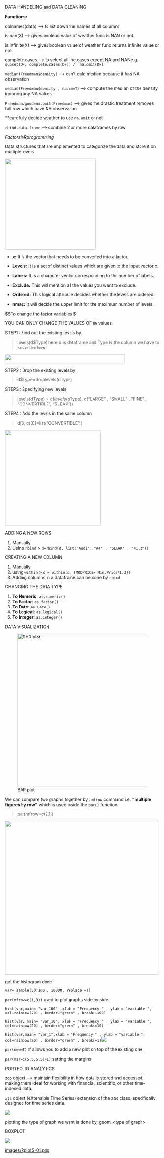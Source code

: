 DATA HANDELING and DATA CLEANING

**Functions:**

colnames(data) –\> to list down the names of all columns

is.nan(X) –\> gives boolean value of weather func is NAN or not.

is.infinite(X) –\> gives boolean value of weather func returns infinite value or not.

complete.cases –\> to select all the cases except NA and NANe.g. ``` subset(DF, complete.cases(DF)) /``na.omit(DF) ```

`median(Freedman$density)` –\> can't calc median because it has NA observation

`median(Freedman$density , na.rm=T`) –\> compute the median of the density ignoring any NA values

`Freedman.good=na.omit(Freedman)` –\> gives the drastic treatment removes full row which have NA observation

\*\*carefully decide weather to use `na.omit` or not

`rbind.data.frame` –\> combine 2 or more dataframes by row

$Factors in R programming$

Data structures that are implemented to categorize the data and store it on multiple levels

![](images/clipboard-393771053.png){width="296"}

-   **x:** It is the vector that needs to be converted into a factor.

-   **Levels:** It is a set of distinct values which are given to the input vector x.

-   **Labels:** It is a character vector corresponding to the number of labels.

-   **Exclude:** This will mention all the values you want to exclude.

-   **Ordered:** This logical attribute decides whether the levels are ordered.

-   **nmax:** It will decide the upper limit for the maximum number of levels.

\$\$To change the factor variables \$

YOU CAN ONLY CHANGE THE VALUES OF `NA` values

STEP1 : Find out the existing levels by

> levels(d\$Type) here d is dataframe and Type is the column we have to know the level

![](images/clipboard-340848740.png){width="390" height="29"}

STEP2 : Drop the existing levels by

> d\$Type=droplevels(dType)

STEP3 : Specifying new levels

> levels(d$Type) = c(levels(d$Type), c("LARGE" , "SMALL" , "FINE" , "CONVERTIBLE", "SLEAK"))

STEP4 : Add the levels in the same column

> d[3, c(3)]=list("CONVERTIBLE" )

![](images/clipboard-2996557128.png){width="313"}

ADDING A NEW ROWS

1.  Manually
2.  Using `rbind` \> `d=rbind(d, list("Audi", "A4" , "SLEAK" , "41.2"))`

CREATING A NEW COLUMN

1.  Manually
2.  using `within` \> `d = within(d, {MODPRICE= Min.Price*1.3})`
3.  Adding columns in a dataframe can be done by `cbind`

CHANGING THE DATA TYPE

1.  **To Numeric**: `as.numeric()`
2.  **To Factor**: `as.factor()`
3.  **To Date**: `as.Date()`
4.  **To Logical**: `as.logical()`
5.  **To Integer**: `as.integer()`

DATA VISUALIZATION

![BAR plot](images/Rplot.png){width="500"}

We can compare two graphs together by : `mfrow` command i.e. **"multiple figures by row"** which is used inside the `par()` function.

> par(mfrow=c(2,1))

![](images/Rplot01.png){width="500"}

get the histogram done

`var= sample(50:100 , 10000, replace =T)`

`par(mfrow=c(1,3))` used to plot graphs side by side

`hist(var,main= "var_100" ,xlab = "Frequency " , ylab = "variable ", col=rainbow(20) , border="green" , breaks=100)`

`hist(var, main= "var_10", xlab = "Frequency " , ylab = "variable ", col=rainbow(20) , border="green" , breaks=10)`

`hist(var,main= "var_1",xlab = "Frequency " , ylab = "variable ", col=rainbow(20) , border="green" , breaks=1)`![](images/Rplot03.png)

`par(new=T)` \# allows you to add a new plot on top of the existing one

`par(mar=c(5,5,5,5)+1)` setting the margins

PORTFOLIO ANALYTICS

`zoo` object –\> maintain flexibility in how data is stored and accessed, making them ideal for working with financial, scientific, or other time-indexed data.

`xts` object (eXtensible Time Series) extension of the zoo class, specifically designed for time series data.

![](images/Rplot4-01.png)

plotting the type of graph we want is done by, geom\_\<type of graph\>

BOXPLOT

![](images/Rplot5-02.png)

[images/Rplot5-01.png](images/Rplot5-01.png)

